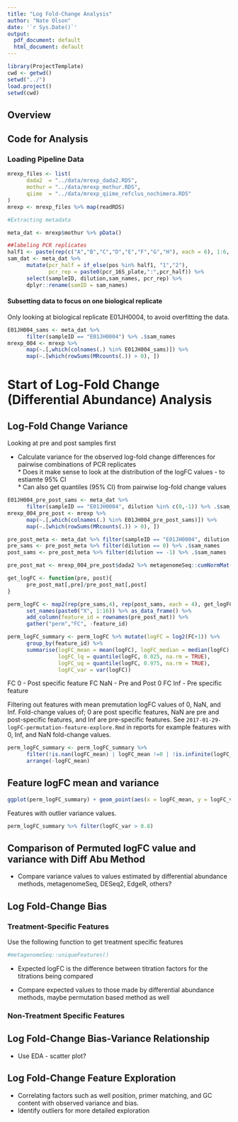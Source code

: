 ```yaml
---
title: "Log Fold-Change Analysis"
author: "Nate Olson"
date: '`r Sys.Date()`'
output:
  pdf_document: default
  html_document: default
---
```


```r
library(ProjectTemplate)
cwd <- getwd()
setwd("../")
load.project()
setwd(cwd)
```

## Overview

## Code for Analysis
### Loading Pipeline Data
```r
mrexp_files <- list(
      dada2  = "../data/mrexp_dada2.RDS",
      mothur = "../data/mrexp_mothur.RDS",
      qiime  = "../data/mrexp_qiime_refclus_nochimera.RDS"
)
mrexp <- mrexp_files %>% map(readRDS) 

#Extracting metadata

meta_dat <- mrexp$mothur %>% pData()

##labeling PCR replicates
half1 <- paste(rep(c("A","B","C","D","E","F","G","H"), each = 6), 1:6, sep = "_")
sam_dat <- meta_dat %>% 
      mutate(pcr_half = if_else(pos %in% half1, "1","2"),
             pcr_rep = paste0(pcr_16S_plate,":",pcr_half)) %>% 
      select(sampleID, dilution,sam_names, pcr_rep) %>% 
      dplyr::rename(samID = sam_names)
```



#### Subsetting data to focus on one biological replicate
Only looking at biological replicate E01JH0004, to avoid overfitting the data.

```r
E01JH004_sams <- meta_dat %>% 
      filter(sampleID == "E01JH0004") %>% .$sam_names
mrexp_004 <- mrexp %>% 
      map(~.[,which(colnames(.) %in% E01JH004_sams)]) %>% 
      map(~.[which(rowSums(MRcounts(.)) > 0), ])
```

# Start of Log-Fold Change (Differential Abundance) Analysis  

## Log-Fold Change Variance
Looking at pre and post samples first

* Calculate variance for the observed log-fold change differences for pairwise combinations of PCR replicates  
      * Does it make sense to look at the distribution of the logFC values - to estiamte 95% CI  
      * Can also get quantiles (95% CI) from pairwise log-fold change values  

```r
E01JH004_pre_post_sams <- meta_dat %>% 
      filter(sampleID == "E01JH0004", dilution %in% c(0,-1)) %>% .$sam_names
mrexp_004_pre_post <- mrexp %>% 
      map(~.[,which(colnames(.) %in% E01JH004_pre_post_sams)]) %>% 
      map(~.[which(rowSums(MRcounts(.)) > 0), ])
```

```r
pre_post_meta <- meta_dat %>% filter(sampleID == "E01JH0004", dilution %in% c(0,-1))
pre_sams <- pre_post_meta %>% filter(dilution == 0) %>% .$sam_names
post_sams <- pre_post_meta %>% filter(dilution == -1) %>% .$sam_names
```


```r
pre_post_mat <- mrexp_004_pre_post$dada2 %>% metagenomeSeq::cumNormMat()

get_logFC <- function(pre, post){
      pre_post_mat[,pre]/pre_post_mat[,post] 
}

perm_logFC <- map2(rep(pre_sams,4), rep(post_sams, each = 4), get_logFC) %>% 
      set_names(paste0("X", 1:16)) %>% as_data_frame() %>% 
      add_column(feature_id = rownames(pre_post_mat)) %>% 
      gather("perm","FC", -feature_id)
```

```r
perm_logFC_summary <- perm_logFC %>% mutate(logFC = log2(FC+1)) %>% 
      group_by(feature_id) %>%
      summarise(logFC_mean = mean(logFC), logFC_median = median(logFC), 
                logFC_lq = quantile(logFC, 0.025, na.rm = TRUE), 
                logFC_uq = quantile(logFC, 0.975, na.rm = TRUE),
                logFC_var = var(logFC))
```

FC 0 - Post specific feature
FC NaN - Pre and Post 0
FC Inf - Pre specific feature


Filtering out features with mean premutation logFC values of 0, NaN, and Inf. 
Fold-change values of; 0 are post specific features, NaN are pre and post-specific features, and Inf are pre-specific features. 
See  `2017-01-29-logFC-permutation-feature-explore.Rmd` in reports for example features with 0, Inf, and NaN fold-change values.  

```r
perm_logFC_summary <- perm_logFC_summary %>% 
      filter(!is.nan(logFC_mean) | logFC_mean !=0 | !is.infinite(logFC_mean)) %>% 
      arrange(-logFC_mean)
```

## Feature logFC mean and variance

```r
ggplot(perm_logFC_summary) + geom_point(aes(x = logFC_mean, y = logFC_var))
```


Features with outlier variance values.
```r
perm_logFC_summary %>% filter(logFC_var > 0.8)
```

## Comparison of Permuted logFC value and variance with Diff Abu Method 

* Compare variance values to values estimated by differential abundance methods, metagenomeSeq, DESeq2, EdgeR, others?

## Log Fold-Change Bias 

### Treatment-Specific Features  
Use the following function to get treatment specific features
```r
#metagenomeSeq::uniqueFeatures()
```

* Expected logFC is the difference between titration factors for the titrations being compared   


* Compare expected values to those made by differential abundance methods, maybe permutation based method as well  

### Non-Treatment Specific Features  


## Log Fold-Change Bias-Variance Relationship

* Use EDA - scatter plot?


## Log Fold-Change Feature Exploration

* Correlating factors such as well position, primer matching, and GC content with observed variance and bias.
* Identify outliers for more detailed exploration
